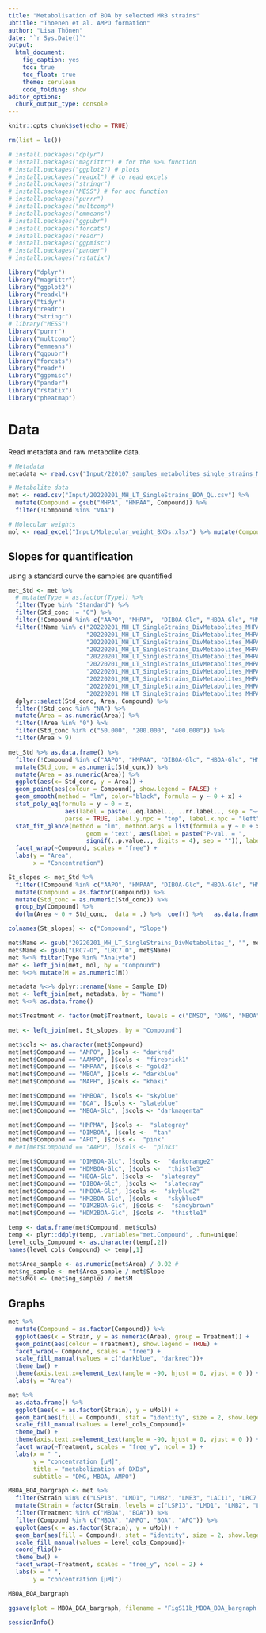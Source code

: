 ```yaml
---
title: "Metabolisation of BOA by selected MRB strains"
ubtitle: "Thoenen et al. AMPO formation"
author: "Lisa Thönen"
date: "`r Sys.Date()`"
output: 
  html_document:
    fig_caption: yes
    toc: true
    toc_float: true
    theme: cerulean
    code_folding: show
editor_options: 
  chunk_output_type: console
---
```


```r
knitr::opts_chunk$set(echo = TRUE)
```

```r
rm(list = ls())
```

```r
# install.packages("dplyr") 
# install.packages("magrittr") # for the %>% function
# install.packages("ggplot2") # plots
# install.packages("readxl") # to read excels
# install.packages("stringr")
# install.packages("MESS") # for auc function
# install.packages("purrr")
# install.packages("multcomp")
# install.packages("emmeans")
# install.packages("ggpubr")
# install.packages("forcats")
# install.packages("readr")
# install.packages("ggpmisc")
# install.packages("pander")
# install.packages("rstatix")
```

```r
library("dplyr")
library("magrittr")
library("ggplot2")
library("readxl")
library("tidyr")
library("readr")
library("stringr")
# library("MESS") 
library("purrr")
library("multcomp")
library("emmeans")
library("ggpubr")
library("forcats")
library("readr")
library("ggpmisc")
library("pander")
library("rstatix")
library("pheatmap")
```

# Data

Read metadata and raw metabolite data. 

```r
# Metadata
metadata <- read.csv("Input/220107_samples_metabolites_single_strains_MBOA_BOA.csv")

# Metabolite data
met <- read.csv("Input/20220201_MH_LT_SingleStrains_BOA_QL.csv") %>% 
  mutate(Compound = gsub("MHPA", "HMPAA", Compound)) %>% 
  filter(!Compound %in% "VAA") 

# Molecular weights
mol <- read_excel("Input/Molecular_weight_BXDs.xlsx") %>% mutate(Compound = gsub("MHPA", "HMPAA", Compound))
```

## Slopes for quantification
using a standard curve the samples are quantified

```r
met_Std <- met %>% 
  # mutate(Type = as.factor(Type)) %>% 
  filter(Type %in% "Standard") %>% 
  filter(Std_conc != "0") %>% 
  filter(!Compound %in% c("AAPO", "MHPA",  "DIBOA-Glc", "HBOA-Glc", "HM2BOA-Glc", "HMBOA-Glc", "MAPH", "HDM2BOA-Glc", "DIM2BOA-Glc")) %>% 
  filter(!Name %in% c("20220201_MH_LT_SingleStrains_DivMetabolites_MHPA_40ngml_1", 
                      "20220201_MH_LT_SingleStrains_DivMetabolites_MHPA_100ngml_1", 
                      "20220201_MH_LT_SingleStrains_DivMetabolites_MHPA_200ngml_1", 
                      "20220201_MH_LT_SingleStrains_DivMetabolites_MHPA_500ngml_1", 
                      "20220201_MH_LT_SingleStrains_DivMetabolites_MHPA_1000ngml_1",
                      "20220201_MH_LT_SingleStrains_DivMetabolites_MHPA_40ngml_2", 
                      "20220201_MH_LT_SingleStrains_DivMetabolites_MHPA_100ngml_2", 
                      "20220201_MH_LT_SingleStrains_DivMetabolites_MHPA_200ngml_2", 
                      "20220201_MH_LT_SingleStrains_DivMetabolites_MHPA_500ngml_2", 
                      "20220201_MH_LT_SingleStrains_DivMetabolites_MHPA_1000ngml_2")) %>% 
  dplyr::select(Std_conc, Area, Compound) %>% 
  filter(!Std_conc %in% "NA") %>% 
  mutate(Area = as.numeric(Area)) %>% 
  filter(!Area %in% "0") %>% 
  filter(Std_conc %in% c("50.000", "200.000", "400.000")) %>% 
  filter(Area > 9)
```

```r
met_Std %>% as.data.frame() %>% 
  filter(!Compound %in% c("AAPO", "HMPAA", "DIBOA-Glc", "HBOA-Glc", "HM2BOA-Glc", "HMBOA-Glc", "MAPH", "HDM2BOA-Glc", "DIM2BOA-Glc")) %>% 
  mutate(Std_conc = as.numeric(Std_conc)) %>% 
  mutate(Area = as.numeric(Area)) %>% 
  ggplot(aes(x= Std_conc, y = Area)) + 
  geom_point(aes(colour = Compound), show.legend = FALSE) +
  geom_smooth(method = "lm", color="black", formula = y ~ 0 + x) +
  stat_poly_eq(formula = y ~ 0 + x,
                aes(label = paste(..eq.label.., ..rr.label.., sep = "~~~")),
                parse = TRUE, label.y.npc = "top", label.x.npc = "left") +
  stat_fit_glance(method = "lm", method.args = list(formula = y ~ 0 + x),
                      geom = 'text', aes(label = paste("P-val. = ", 
                      signif(..p.value.., digits = 4), sep = "")), label.y = "bottom", label.x = "center") +
  facet_wrap(~Compound, scales = "free") +
  labs(y = "Area",
       x = "Concentration")
```

```r
St_slopes <- met_Std %>% 
  filter(!Compound %in% c("AAPO", "HMPAA", "DIBOA-Glc", "HBOA-Glc", "HM2BOA-Glc", "HMBOA-Glc", "MAPH", "HDM2BOA-Glc", "DIM2BOA-Glc")) %>% 
  mutate(Compound = as.factor(Compound)) %>% 
  mutate(Std_conc = as.numeric(Std_conc)) %>%
  group_by(Compound) %>% 
  do(lm(Area ~ 0 + Std_conc,  data = .) %>%  coef() %>%   as.data.frame() %>% slice(1))
```

```r
colnames(St_slopes) <- c("Compound", "Slope")
```

```r
met$Name <- gsub("20220201_MH_LT_SingleStrains_DivMetabolites_", "", met$Name)
met$Name <- gsub("LRC7-O", "LRC7.O", met$Name)
met %<>% filter(Type %in% "Analyte")
met <- left_join(met, mol, by = "Compound")
met %<>% mutate(M = as.numeric(M)) 
```

```r
metadata %<>% dplyr::rename(Name = Sample_ID)
met <- left_join(met, metadata, by = "Name")
met %<>% as.data.frame()

met$Treatment <- factor(met$Treatment, levels = c("DMSO", "DMG", "MBOA", "AMPO", "BOA"))

met <- left_join(met, St_slopes, by = "Compound")
```

```r
met$cols <- as.character(met$Compound)
met[met$Compound == "AMPO", ]$cols <- "darkred"
met[met$Compound == "AAMPO", ]$cols <- "firebrick1"
met[met$Compound == "HMPAA", ]$cols <- "gold2"
met[met$Compound == "MBOA", ]$cols <- "darkblue"
met[met$Compound == "MAPH", ]$cols <- "khaki"

met[met$Compound == "HMBOA", ]$cols <- "skyblue"
met[met$Compound == "BOA", ]$cols <- "slateblue"
met[met$Compound == "MBOA-Glc", ]$cols <- "darkmagenta"

met[met$Compound == "HMPMA", ]$cols <-  "slategray"
met[met$Compound == "DIMBOA", ]$cols <-  "tan"
met[met$Compound == "APO", ]$cols <-  "pink"
# met[met$Compound == "AAPO", ]$cols <-  "pink3"

met[met$Compound == "DIMBOA-Glc", ]$cols <-  "darkorange2"
met[met$Compound == "HDMBOA-Glc", ]$cols <-  "thistle3"
met[met$Compound == "HBOA-Glc", ]$cols <-  "slategray"
met[met$Compound == "DIBOA-Glc", ]$cols <-  "slategray"
met[met$Compound == "HMBOA-Glc", ]$cols <-  "skyblue2"
met[met$Compound == "HM2BOA-Glc", ]$cols <-  "skyblue4"
met[met$Compound == "DIM2BOA-Glc", ]$cols <-  "sandybrown"
met[met$Compound == "HDM2BOA-Glc", ]$cols <-  "thistle1"

temp <- data.frame(met$Compound, met$cols)
temp <- plyr::ddply(temp, .variables="met.Compound", .fun=unique) 
level_cols_Compound <- as.character(temp[,2])
names(level_cols_Compound) <- temp[,1]
```

```r
met$Area_sample <- as.numeric(met$Area) / 0.02 #
met$ng_sample <- met$Area_sample / met$Slope 
met$uMol <- (met$ng_sample) / met$M
```


## Graphs

```r
met %>% 
  mutate(Compound = as.factor(Compound)) %>% 
  ggplot(aes(x = Strain, y = as.numeric(Area), group = Treatment)) +
  geom_point(aes(colour = Treatment), show.legend = TRUE) +
  facet_wrap(~ Compound, scales = "free") +
  scale_fill_manual(values = c("darkblue", "darkred"))+
  theme_bw() +
  theme(axis.text.x=element_text(angle = -90, hjust = 0, vjust = 0 )) +
  labs(y = "Area")
```

```r
met %>% 
  as.data.frame() %>% 
  ggplot(aes(x = as.factor(Strain), y = uMol)) +
  geom_bar(aes(fill = Compound), stat = "identity", size = 2, show.legend = TRUE) +
  scale_fill_manual(values = level_cols_Compound)+
  theme_bw() +
  theme(axis.text.x=element_text(angle = -90, hjust = 0, vjust = 0 )) +
  facet_wrap(~Treatment, scales = "free_y", ncol = 1) +
  labs(x = " ",
       y = "concentration [μM]",
       title = "metabolization of BXDs",
       subtitle = "DMG, MBOA, AMPO")
```

```r
MBOA_BOA_bargraph <- met %>% 
  filter(Strain %in% c("LSP13", "LMD1", "LMB2", "LME3", "LAC11", "LRC7.O", "LMX9", "LBA112", "LMI1x", "NBC")) %>% 
  mutate(Strain = factor(Strain, levels = c("LSP13", "LMD1", "LMB2", "LME3", "LAC11", "LRC7.O", "LMX9", "LBA112", "LMI1x", "NBC"))) %>% 
  filter(Treatment %in% c("MBOA", "BOA")) %>% 
  filter(Compound %in% c("MBOA", "AMPO", "BOA", "APO")) %>% 
  ggplot(aes(x = as.factor(Strain), y = uMol)) +
  geom_bar(aes(fill = Compound), stat = "identity", size = 2, show.legend = T) +
  scale_fill_manual(values = level_cols_Compound)+
  coord_flip()+
  theme_bw() +
  facet_wrap(~Treatment, scales = "free_y", ncol = 2) +
  labs(x = " ",
       y = "concentration [μM]")

MBOA_BOA_bargraph

ggsave(plot = MBOA_BOA_bargraph, filename = "FigS11b_MBOA_BOA_bargraph.svg", width = 10, height = 12, dpi = 300, scale = 1, units = "cm")
```

```r
sessionInfo()
```


